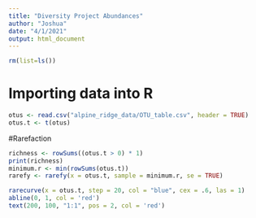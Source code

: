 ```yaml
---
title: "Diversity Project Abundances"
author: "Joshua"
date: "4/1/2021"
output: html_document
---
```


```r
rm(list=ls())
```

# Importing data into R

```r
otus <- read.csv("alpine_ridge_data/OTU_table.csv", header = TRUE)
otus.t <- t(otus)
```

#Rarefaction

```r
richness <- rowSums((otus.t > 0) * 1)
print(richness)
minimum.r <- min(rowSums(otus.t))
rarefy <- rarefy(x = otus.t, sample = minimum.r, se = TRUE)

rarecurve(x = otus.t, step = 20, col = "blue", cex = .6, las = 1)
abline(0, 1, col = 'red')
text(200, 100, "1:1", pos = 2, col = 'red')
```




